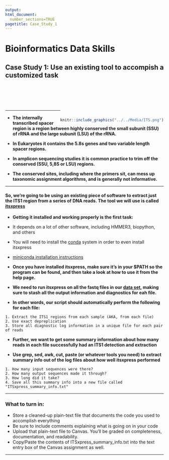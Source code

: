 ```yaml
---
output: 
html_document:
  number_sections=TRUE
pagetitle: Case_Study_1
---
```

    
# **Bioinformatics Data Skills**
    
## Case Study 1: Use an existing tool to accompish a customized task

<br/><br/><br/><br/>


<div style= "float:right;position: relative;top:10px">
```r
knitr::include_graphics("../../Media/ITS.png")
```
</div>

___


  +  **The internally transcribed spacer region is a region between highly conserved the small subunit (SSU) of rRNA and the large subunit (LSU) of the rRNA. **
  
  +  **In Eukaryotes it contains the 5.8s genes and two variable length spacer regions.** 
  
  +  **In amplicon sequencing studies it is common practice to trim off the conserved (SSU, 5,8S or LSU) regions.  **
  
  +  **The conserved sites, including where the primers sit, can mess up taxonomic assignment algorithms, and is generally not informative.**

___
  
#### So, we're going to be using an existing piece of software to extract just the ITS1 region from a series of DNA reads.  The tool we will use is called [itsxpress](https://github.com/usda-ars-gbru/itsxpress){target="_blank"} 

  +  **Getting it installed and working properly is the first task:**

  - It depends on a lot of other software, including HMMER3, biopython, and others
  - You will need to install the [conda](https://docs.conda.io/en/latest/miniconda.html){target="_blank"} system in order to even install itsxpress
  - [miniconda installation instructions](https://conda.io/projects/conda/en/latest/user-guide/install/index.html){target="_blank"}
    
  +  **Once you have installed itsxpress, make sure it's in your $PATH so the program can be found, and then take a look at how to use it from the help page.**
  
  +  **We need to run itsxpress on all the fastq files in our [data set](https://gzahn.github.io/binf-data-skills/Case_Studies/01_extract_ITS1_region/data/ITS_Reads.zip), making sure to stash all the output information and diagnostics for eah file.**
  
  +  **In other words, our script should automatically perform the following for each file:**
  
    1. Extract the ITS1 regions from each sample (AKA, from each file)
    2. Use exact depreplication
    3. Store all diagnostic log information in a unique file for each pair of reads
  
  +  **Further, we want to get some summary information about how many reads in each file successfully had an ITS1 detection and extraction**
  
  +  **Use grep, sed, awk, cut, paste (or whatever tools you need) to extract summary info out of the log files about how well itsxpress performed**
  
    1. How many input sequences were there?
    2. How many output sequences made it through?
    3. How long did it take?
    4. Save all this summary info into a new file called "ITSxpress_summary_info.txt"
  
___


### **What to turn in:**

  - Store a cleaned-up plain-text file that documents the code you used to accomplish everything
  - Be sure to include comments explaining what is going on in your code
  - Upload that plain-text file to Canvas. You'll be graded on completeness, documentation, and readability.
  - Copy/Paste the contents of ITSxpress_summary_info.txt into the text entry box of the Canvas assignment as well.
  


___

<br/>